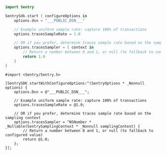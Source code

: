 ```swift {tabTitle:Swift}
import Sentry

SentrySdk.start { configureOptions in
    options.dsn = "___PUBLIC_DSN___"

    // Example uniform sample rate: capture 100% of transactions
    options.tracesSampleRate = 1.0

    // OR if you prefer, determine traces sample rate based on the sampling context
    options.tracesSampler = { context in
        // Return a number between 0 and 1, or null (to fallback to configured value)
        return 1.0
    }
}
```

```objc {tabTitle:Objective-C}
#import <Sentry/Sentry.h>

[SentrySDK startWithConfigureOptions:^(SentryOptions * _Nonnull options) {
    options.Dsn = @"___PUBLIC_DSN___";
    
    // Example uniform sample rate: capture 100% of transactions
    options.tracesSampleRate = @1.0;
    
    // OR if you prefer, determine traces sample rate based on the sampling context
    options.tracesSampler = ^NSNumber * _Nullable(SentrySamplingContext * _Nonnull samplingContext) {
        // Return a number between 0 and 1, or null (to fallback to configured value)
        return @1.0;
    };
}];
```